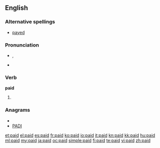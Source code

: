 ==English==

{{rank|brother|I've|longer|476|paid|art|neither|suddenly}}

===Alternative spellings===
*[[payed]] {{italbrac|archaic}}

===Pronunciation===
*{{IPA|/'peɪd/}}, {{SAMPA|/'peId/}}
*{{audio|en-us-paid.ogg|Audio (US)}}
*:{{rhymes|eɪd}}

===Verb===
'''paid'''

# {{past of|[[pay]]}}

===Anagrams===
* {{alphagram|adip}}
* [[PADI#English|PADI]]

[[et:paid]]
[[el:paid]]
[[es:paid]]
[[fr:paid]]
[[ko:paid]]
[[io:paid]]
[[it:paid]]
[[kn:paid]]
[[kk:paid]]
[[hu:paid]]
[[ml:paid]]
[[my:paid]]
[[ja:paid]]
[[oc:paid]]
[[simple:paid]]
[[fi:paid]]
[[te:paid]]
[[vi:paid]]
[[zh:paid]]